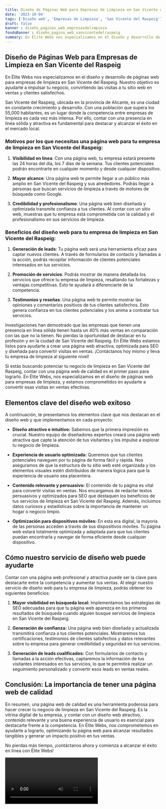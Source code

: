 ```yaml
---
title: Diseño de Páginas Web para Empresas de Limpieza en San Vicente del Raspeig
date: '2023-10-04'
tags: ['Diseño web', 'Empresas de Limpieza', 'San Vicente del Raspeig']
draft: false
banner : diseño_paginas_web_empresasdelimpieza
fondoBanner : diseño_pagina_web_sanvicentedelraspeig
summary: En Élite Webs nos especializamos en el diseño y desarrollo de páginas web para empresas de limpieza en San Vicente del Raspeig. Nuestro objetivo es ayudarte a impulsar tu negocio, convirtiendo las visitas a tu sitio web en ventas y clientes satisfechos.
---
```


## Diseño de Páginas Web para Empresas de Limpieza en San Vicente del Raspeig

En Élite Webs nos especializamos en el diseño y desarrollo de páginas web para empresas de limpieza en San Vicente del Raspeig. Nuestro objetivo es ayudarte a impulsar tu negocio, convirtiendo las visitas a tu sitio web en ventas y clientes satisfechos.

San Vicente del Raspeig, ubicada en la provincia de Alicante, es una ciudad en constante crecimiento y desarrollo. Con una población que supera los 55,000 habitantes, es un lugar donde la competencia entre empresas de limpieza es cada vez más intensa. Por ello, contar con una presencia en línea sólida y atractiva es fundamental para destacar y alcanzar el éxito en el mercado local.

### Motivos por los que necesitas una página web para tu empresa de limpieza en San Vicente del Raspeig:

1. **Visibilidad en línea**: Con una página web, tu empresa estará presente las 24 horas del día, los 7 días de la semana. Tus clientes potenciales podrán encontrarte en cualquier momento y desde cualquier dispositivo.

2. **Mayor alcance**: Una página web te permite llegar a un público más amplio en San Vicente del Raspeig y sus alrededores. Podrás llegar a personas que buscan servicios de limpieza a través de motores de búsqueda como Google.

3. **Credibilidad y profesionalismo**: Una página web bien diseñada y optimizada transmite confianza a tus clientes. Al contar con un sitio web, muestras que tu empresa está comprometida con la calidad y el profesionalismo en sus servicios de limpieza.

### Beneficios del diseño web para tu empresa de limpieza en San Vicente del Raspeig:

1. **Generación de leads**: Tu página web será una herramienta eficaz para captar nuevos clientes. A través de formularios de contacto y llamadas a la acción, podrás recopilar información de clientes potenciales interesados en tus servicios.

2. **Promoción de servicios**: Podrás mostrar de manera detallada los servicios que ofrece tu empresa de limpieza, resaltando tus fortalezas y ventajas competitivas. Esto te ayudará a diferenciarte de la competencia.

3. **Testimonios y reseñas**: Una página web te permite mostrar las opiniones y comentarios positivos de tus clientes satisfechos. Esto genera confianza en tus clientes potenciales y los anima a contratar tus servicios.

Investigaciones han demostrado que las empresas que tienen una presencia en línea sólida tienen hasta un 40% más ventas en comparación con las que no la tienen. No pierdas la oportunidad de destacar en tu profesión y en la ciudad de San Vicente del Raspeig. En Élite Webs estamos listos para ayudarte a crear una página web atractiva, optimizada para SEO y diseñada para convertir visitas en ventas. ¡Contáctanos hoy mismo y lleva tu empresa de limpieza al siguiente nivel!

<GifSeo />

<Cta />

Si estás buscando potenciar tu negocio de limpieza en San Vicente del Raspeig, contar con una página web de calidad es el primer paso para lograrlo. En Élite Webs, nos especializamos en el diseño de páginas web para empresas de limpieza, y estamos comprometidos en ayudarte a convertir esas visitas en ventas efectivas.

## Elementos clave del diseño web exitoso

A continuación, te presentamos los elementos clave que nos destacan en el diseño web y que implementamos en cada proyecto:

- **Diseño atractivo e intuitivo:** Sabemos que la primera impresión es crucial. Nuestro equipo de diseñadores expertos creará una página web atractiva que capte la atención de tus visitantes y los impulse a explorar tu negocio de limpieza.

- **Experiencia de usuario optimizada:** Queremos que tus clientes potenciales naveguen por tu página de forma fácil y rápida. Nos aseguramos de que la estructura de tu sitio web esté organizada y los elementos visuales estén distribuidos de manera lógica para que la experiencia de usuario sea placentera.

- **Contenido relevante y persuasivo:** El contenido de tu página es vital para convertir visitas en ventas. Nos encargamos de redactar textos persuasivos y optimizados para SEO que destaquen los beneficios de tus servicios de limpieza en San Vicente del Raspeig. Además, incluimos datos curiosos y estadísticas sobre la importancia de mantener un hogar o negocio limpio.

- **Optimización para dispositivos móviles:** En esta era digital, la mayoría de las personas acceden a través de sus dispositivos móviles. Tu página web estará totalmente optimizada y adaptada para que tus clientes puedan encontrarla y navegar de forma eficiente desde cualquier dispositivo.

## Cómo nuestro servicio de diseño web puede ayudarte

Contar con una página web profesional y atractiva puede ser la clave para destacarte entre la competencia y aumentar tus ventas. Al elegir nuestro servicio de diseño web para tu empresa de limpieza, podrás obtener los siguientes beneficios:

1. **Mayor visibilidad en búsqueda local:** Implementamos las estrategias de SEO adecuadas para que tu página web aparezca en los primeros resultados de búsqueda cuando alguien busque servicios de limpieza en San Vicente del Raspeig.

2. **Generación de confianza:** Una página web bien diseñada y actualizada transmitirá confianza a tus clientes potenciales. Mostraremos tus certificaciones, testimonios de clientes satisfechos y datos relevantes sobre tu empresa para generar credibilidad y seguridad en tus servicios.

3. **Generación de leads cualificados:** Con formularios de contacto y llamadas a la acción efectivas, captaremos la información de tus visitantes interesados en tus servicios, lo que te permitirá realizar un seguimiento personalizado y convertir esos leads en ventas reales.

## Conclusión: La importancia de tener una página web de calidad

En resumen, una página web de calidad es una herramienta poderosa para hacer crecer tu negocio de limpieza en San Vicente del Raspeig. Es la vitrina digital de tu empresa, y contar con un diseño web atractivo, contenido relevante y una buena experiencia de usuario es esencial para destacarte frente a la competencia. En Élite Webs, nos comprometemos en ayudarte a lograrlo, optimizando tu página web para alcanzar resultados tangibles y generar un impacto positivo en tus ventas.

No pierdas más tiempo, ¡contáctanos ahora y comienza a alcanzar el éxito en línea con Élite Webs!

<Video />

<CtaBot job='Empresas de Limpieza' city='San Vicente del Raspeig'/>

<Gmaps query='San Vicente del Raspeig+españa+maps' />